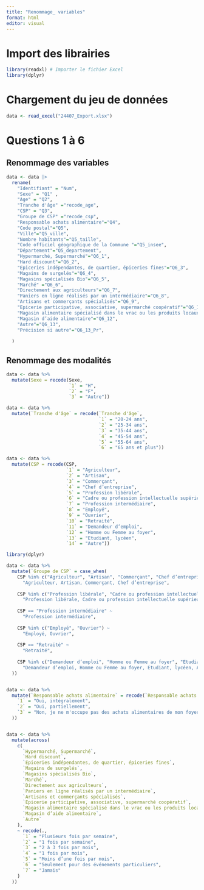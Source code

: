 ```yaml
---
title: "Renommage_ variables"
format: html
editor: visual
---
```


# Import des librairies 

```r
library(readxl) # Importer le fichier Excel
library(dplyr)
```

# Chargement du jeu de données 

```r
data <- read_excel("24407_Export.xlsx")
```

# Questions 1 à 6

## Renommage des variables 

```r
data <- data |> 
  rename(
    "Identifiant" = "Num",
    "Sexe" = "Q1" ,
    "Age" = "Q2",
    "Tranche d'âge" ="recode_age",
    "CSP" = "Q3", 
    "Groupe de CSP" ="recode_csp", 
    "Responsable achats alimentaire"="Q4", 
    "Code postal"="Q5",
    "Ville"="Q5_ville",
    "Nombre habitants"="Q5_taille",
    "Code officiel géographique de la Commune "="Q5_insee",
    "Département"="Q5_departement",
    "Hypermarché, Supermarché"="Q6_1",
    "Hard discount"="Q6_2",
    "Epiceries indépendantes, de quartier, épiceries fines"="Q6_3",
    "Magains de surgelés"="Q6_4",
    "Magasins spécialisés Bio"="Q6_5",         
    "Marché" ="Q6_6",
    "Directement aux agriculteurs"="Q6_7",
    "Paniers en ligne réalisés par un intermédiaire"="Q6_8",
    "Artisans et commerçants spécialisés"="Q6_9",
    "Epicerie participative, associative, supermarché coopératif"="Q6_10",
    "Magasin alimentaire spécialisé dans le vrac ou les produits locaux"="Q6_11",
    "Magasin d’aide alimentaire"="Q6_12",       
    "Autre"="Q6_13",
    "Précision si autre"="Q6_13_Pr",
    
  )
```

## Renommage des modalités 

```r
data <- data %>%
  mutate(Sexe = recode(Sexe,
                       `1` = "H",
                       `2` = "F",
                       `3` = "Autre"))

data <- data %>%
  mutate(`Tranche d'âge` = recode(`Tranche d'âge`,
                                  `1` = "20-24 ans",
                                  `2` = "25-34 ans",
                                  `3` = "35-44 ans",
                                  `4` = "45-54 ans",
                                  `5` = "55-64 ans",
                                  `6` = "65 ans et plus"))

data <- data %>%
  mutate(CSP = recode(CSP,
                      `1` = "Agriculteur",
                      `2` = "Artisan",
                      `3` = "Commerçant",
                      `4` = "Chef d’entreprise",
                      `5` = "Profession libérale",
                      `6` = "Cadre ou profession intellectuelle supérieure",
                      `7` = "Profession intermédiaire",
                      `8` = "Employé",
                      `9` = "Ouvrier",
                      `10` = "Retraité",
                      `11` = "Demandeur d’emploi",
                      `12` = "Homme ou Femme au foyer",
                      `13` = "Etudiant, lycéen",
                      `14` = "Autre"))

library(dplyr)

data <- data %>%
  mutate(`Groupe de CSP` = case_when(
    CSP %in% c("Agriculteur", "Artisan", "Commerçant", "Chef d’entreprise") ~ 
      "Agriculteur, Artisan, Commerçant, Chef d’entreprise",
    
    CSP %in% c("Profession libérale", "Cadre ou profession intellectuelle supérieure") ~ 
      "Profession libérale, Cadre ou profession intellectuelle supérieure",
    
    CSP == "Profession intermédiaire" ~ 
      "Profession intermédiaire",
    
    CSP %in% c("Employé", "Ouvrier") ~ 
      "Employé, Ouvrier",
    
    CSP == "Retraité" ~ 
      "Retraité",
    
    CSP %in% c("Demandeur d’emploi", "Homme ou Femme au foyer", "Etudiant, lycéen", "Autre") ~ 
      "Demandeur d’emploi, Homme ou Femme au foyer, Etudiant, lycéen, Autre"
  ))


data <- data %>%
  mutate(`Responsable achats alimentaire` = recode(`Responsable achats alimentaire`,
    `1` = "Oui, intégralement",
    `2` = "Oui, partiellement",
    `3` = "Non, je ne m'occupe pas des achats alimentaires de mon foyer"
  ))


data <- data %>%
  mutate(across(
    c(
      `Hypermarché, Supermarché`,
      `Hard discount`,
      `Epiceries indépendantes, de quartier, épiceries fines`,
      `Magains de surgelés`,
      `Magasins spécialisés Bio`,
      `Marché`,
      `Directement aux agriculteurs`,
      `Paniers en ligne réalisés par un intermédiaire`,
      `Artisans et commerçants spécialisés`,
      `Epicerie participative, associative, supermarché coopératif`,
      `Magasin alimentaire spécialisé dans le vrac ou les produits locaux`,
      `Magasin d’aide alimentaire`,
      `Autre`
    ),
    ~ recode(.,
      `1` = "Plusieurs fois par semaine",
      `2` = "1 fois par semaine",
      `3` = "2 à 3 fois par mois",
      `4` = "1 fois par mois",
      `5` = "Moins d’une fois par mois",
      `6` = "Seulement pour des événements particuliers",
      `7` = "Jamais"
    )
  ))


```















